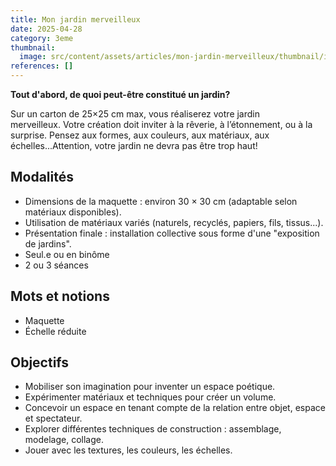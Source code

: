 ```yaml
---
title: Mon jardin merveilleux
date: 2025-04-28
category: 3eme
thumbnail:
  image: src/content/assets/articles/mon-jardin-merveilleux/thumbnail/image.jpeg
references: []
---
```

**Tout d'abord, de quoi peut-être constitué un jardin?**&#x20;

Sur un carton de 25×25 cm max, vous réaliserez votre jardin merveilleux. Votre création doit inviter à la rêverie, à l’étonnement, ou à la surprise. Pensez aux formes, aux couleurs, aux matériaux, aux échelles...Attention, votre jardin ne devra pas être trop haut!

## **Modalités**

* Dimensions de la maquette : environ 30 × 30 cm (adaptable selon matériaux disponibles).
* Utilisation de matériaux variés (naturels, recyclés, papiers, fils, tissus...).
* Présentation finale : installation collective sous forme d'une "exposition de jardins".
* Seul.e ou en binôme 
* 2 ou 3 séances

## **Mots et notions**

* Maquette
* Échelle réduite

## Objectifs

* Mobiliser son imagination pour inventer un espace poétique.
* Expérimenter matériaux et techniques pour créer un volume.
* Concevoir un espace en tenant compte de la relation entre objet, espace et spectateur.
* Explorer différentes techniques de construction : assemblage, modelage, collage.
* Jouer avec les textures, les couleurs, les échelles.
